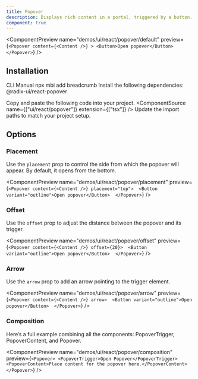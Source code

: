 ```yaml
---
title: Popover
description: Displays rich content in a portal, triggered by a button.
component: true
---
```


<ComponentPreview
  name="demos/ui/react/popover/default"
  preview={`<Popover content={<Content />} >
    <Button>Open popover</Button>
</Popover>`}
/>

## Installation

<Tabs defaultValue="cli">
<TabsList>
<TabsTrigger value="cli">
CLI
</TabsTrigger>
<TabsTrigger value="manual">  
Manual
</TabsTrigger>
</TabsList>

<TabsContent value="cli">
<Bash>
<BashCommand>npx</BashCommand> mbi add breadcrumb
</Bash>
</TabsContent>

<TabsContent value="manual">
<Steps>
<Step className='flex items-center gap-2 mb-2'>Install the following dependencies:<SelectPackageManager/></Step>

<Bash>
<PackageManager/> @radix-ui/react-popover
</Bash>

  <Step>Copy and paste the following code into your project.</Step>
  <ComponentSource name={["ui/react/popover"]} extension={["tsx"]} />
  <Step>Update the import paths to match your project setup.</Step>
</Steps>
</TabsContent>
</Tabs>

## Options

### Placement

Use the `placement` prop to control the side from which the popover will appear. By default, it opens from the bottom.

<ComponentPreview name="demos/ui/react/popover/placement" 
preview={`<Popover content={<Content />} placement="top"> 
  <Button variant="outline">Open popover</Button> 
</Popover>`} />

### Offset

Use the `offset` prop to adjust the distance between the popover and its trigger.

<ComponentPreview name="demos/ui/react/popover/offset" 
preview={`<Popover content={<Content />} offset={20}> 
  <Button variant="outline">Open popover</Button> 
</Popover>`} />

### Arrow

Use the `arrow` prop to add an arrow pointing to the trigger element.

<ComponentPreview name="demos/ui/react/popover/arrow" 
preview={`<Popover content={<Content />} arrow> 
  <Button variant="outline">Open popover</Button> 
</Popover>`} />

### Composition

Here’s a full example combining all the components: PopoverTrigger, PopoverContent, and Popover.

<ComponentPreview name="demos/ui/react/popover/composition" 
preview={`<Popover>
  <PopoverTrigger>Open Popover</PopoverTrigger>
  <PopoverContent>Place content for the popover here.</PopoverContent>
</Popover>`} 
/>